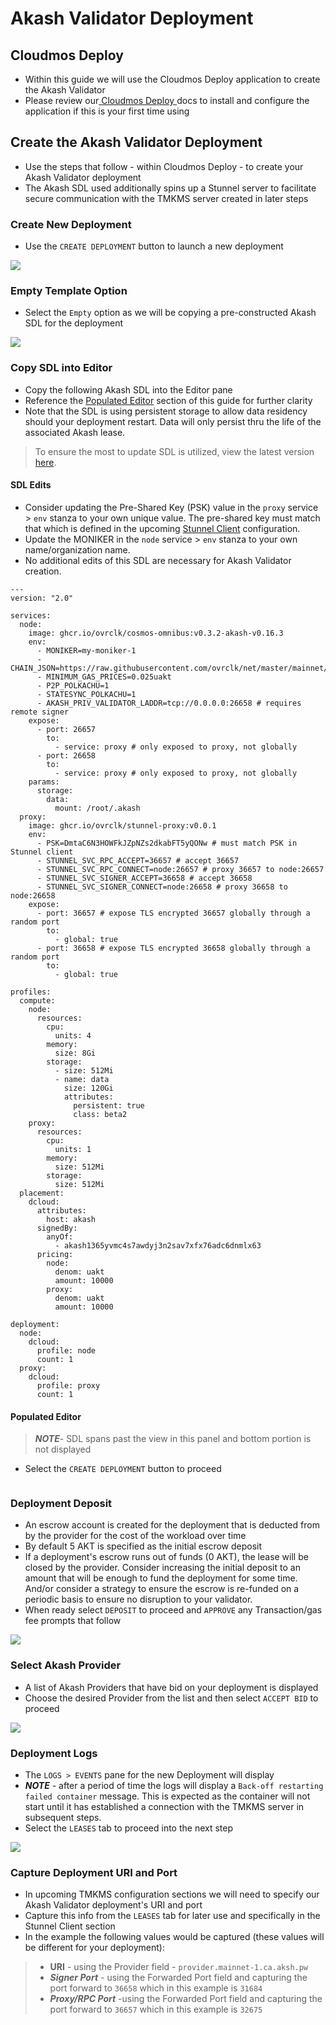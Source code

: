 # Akash Validator Deployment

## Cloudmos Deploy

* Within this guide we will use the Cloudmos Deploy application to create the Akash Validator
* Please review our[ Cloudmos Deploy ](broken-reference)docs to install and configure the application if this is your first time using

## Create the Akash Validator Deployment

* Use the steps that follow - within Cloudmos Deploy - to create your Akash Validator deployment
* The Akash SDL used additionally spins up a Stunnel server to facilitate secure communication with the TMKMS server created in later steps

### Create New Deployment

* Use the `CREATE DEPLOYMENT` button to launch a new deployment

![](../../.gitbook/assets/validatorCreateDeployment.png)

### Empty Template Option

* Select the `Empty` option as we will be copying a pre-constructed Akash SDL for the deployment

![](../../.gitbook/assets/validatorBlankTemplate.png)

### Copy SDL into Editor

* Copy the following Akash SDL into the Editor pane
* Reference the [Populated Editor](akash-validator-deployment.md#populated-editor) section of this guide for further clarity
* Note that the SDL is using persistent storage to allow data residency should your deployment restart.  Data will only persist thru the life of the associated Akash lease.

> To ensure the most to update SDL is utilized, view the latest version [here](https://github.com/ovrclk/cosmos-omnibus/blob/09679171d513586b5e1a9aafe73db55ebdbf5098/\_examples/validator-and-tmkms/deploy.yml).

#### SDL Edits

* Consider updating the Pre-Shared Key (PSK) value in the  `proxy` service > `env` stanza to your own unique value.  The pre-shared key must match that which is defined in the upcoming [Stunnel Client](stunnel-client.md) configuration.
* Update the MONIKER in the `node` service > `env` stanza to your own name/organization name.
*   No additional edits of this SDL are necessary for Akash Validator creation.



```
---
version: "2.0"

services:
  node:
    image: ghcr.io/ovrclk/cosmos-omnibus:v0.3.2-akash-v0.16.3
    env:
      - MONIKER=my-moniker-1
      - CHAIN_JSON=https://raw.githubusercontent.com/ovrclk/net/master/mainnet/meta.json
      - MINIMUM_GAS_PRICES=0.025uakt
      - P2P_POLKACHU=1
      - STATESYNC_POLKACHU=1
      - AKASH_PRIV_VALIDATOR_LADDR=tcp://0.0.0.0:26658 # requires remote signer
    expose:
      - port: 26657
        to:
          - service: proxy # only exposed to proxy, not globally
      - port: 26658
        to:
          - service: proxy # only exposed to proxy, not globally
    params:
      storage:
        data:
          mount: /root/.akash
  proxy:
    image: ghcr.io/ovrclk/stunnel-proxy:v0.0.1
    env:
      - PSK=DmtaC6N3HOWFkJZpNZs2dkabFT5yQONw # must match PSK in Stunnel client
      - STUNNEL_SVC_RPC_ACCEPT=36657 # accept 36657
      - STUNNEL_SVC_RPC_CONNECT=node:26657 # proxy 36657 to node:26657
      - STUNNEL_SVC_SIGNER_ACCEPT=36658 # accept 36658
      - STUNNEL_SVC_SIGNER_CONNECT=node:26658 # proxy 36658 to node:26658
    expose:
      - port: 36657 # expose TLS encrypted 36657 globally through a random port
        to:
          - global: true
      - port: 36658 # expose TLS encrypted 36658 globally through a random port
        to:
          - global: true

profiles:
  compute:
    node:
      resources:
        cpu:
          units: 4
        memory:
          size: 8Gi
        storage:
          - size: 512Mi
          - name: data
            size: 120Gi
            attributes:
              persistent: true
              class: beta2
    proxy:
      resources:
        cpu:
          units: 1
        memory:
          size: 512Mi
        storage:
          size: 512Mi
  placement:
    dcloud:
      attributes:
        host: akash
      signedBy:
        anyOf:
          - akash1365yvmc4s7awdyj3n2sav7xfx76adc6dnmlx63
      pricing:
        node:
          denom: uakt
          amount: 10000
        proxy:
          denom: uakt
          amount: 10000

deployment:
  node:
    dcloud:
      profile: node
      count: 1
  proxy:
    dcloud:
      profile: proxy
      count: 1
```

#### Populated Editor

> _**NOTE**_- SDL spans past the view in this panel and bottom portion is not displayed

* Select the `CREATE DEPLOYMENT` button to proceed

<figure><img src="../../.gitbook/assets/validatorSDL.png" alt=""><figcaption></figcaption></figure>

### Deployment Deposit

* An escrow account is created for the deployment that is deducted from by the provider for the cost of the workload over time
* By default 5 AKT is specified as the initial escrow deposit
* If a deployment's escrow runs out of funds (0 AKT), the lease will be closed by the provider. Consider increasing the initial deposit to an amount that will be enough to fund the deployment for some time. And/or consider a strategy to ensure the escrow is re-funded on a periodic basis to ensure no disruption to your validator.
* When ready select `DEPOSIT` to proceed and `APPROVE` any Transaction/gas fee prompts that follow

![](../../.gitbook/assets/validatorDeploymentDeposit.png)

### Select Akash Provider

* A list of Akash Providers that have bid on your deployment is displayed
* Choose the desired Provider from the list and then select `ACCEPT BID` to proceed

![](../../.gitbook/assets/validatorSelectProvider.png)

### Deployment Logs

* The `LOGS > EVENTS` pane for the new Deployment will display
* _**NOTE**_ - after a period of time the logs will display a `Back-off restarting failed container` message. This is expected as the container will not start until it has established a connection with the TMKMS server in subsequent steps.
* Select the `LEASES` tab to proceed into the next step

![](../../.gitbook/assets/validatorDeploymentLogs.png)

### Capture Deployment URI and Port

* In upcoming TMKMS configuration sections we will need to specify our Akash Validator deployment's URI and port
* Capture this info from the `LEASES` tab for later use and specifically in the Stunnel Client section
* In the example the following values would be captured (these values will be different for your deployment):

> * **URI** - using the Provider field - `provider.mainnet-1.ca.aksh.pw`
> * _**Signer Port**_ - using the Forwarded Port field and capturing the port forward to `36658` which in this example is `31684`
> * _**Proxy/RPC Port**_ -using the Forwarded Port field and capturing the port forward to `36657` which in this example is `32675`

<figure><img src="../../.gitbook/assets/akashValdiatorForwardedPorts.png" alt=""><figcaption></figcaption></figure>

